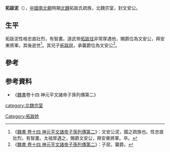 '''拓跋泥'''（{{bd|?||?|catIdx=t}}），[[中國|中國]][[南北朝|南北朝]]時期[[北魏|北魏]]拓跋氏疏族，北魏宗室，封文安公。

==生平==
拓跋泥性格忠直壯烈，有智畫。道武帝[[拓跋珪|拓跋珪]]非常厚遇他，賜爵位為文安公，拜安東將軍。其後逝世<ref>《[[S:魏書/卷14|魏書 卷十四 神元平文諸帝子孫列傳第二]]》：文安公泥，國之疏族也。性忠直壯烈，有智畫。太祖厚遇之，賜爵文安公，拜安東將軍。卒。</ref>。其兒子[[拓跋屈|拓跋屈]]，承襲爵位為文安公<ref>《[[S:魏書/卷14|魏書 卷十四 神元平文諸帝子孫列傳第二]]》：子屈，襲爵。</ref>。

==參考==
{{reflist}}

==参考資料==
*《[[魏書|魏書]]卷十四 神元平文諸帝子孫列傳第二》

{{南北朝人物小作品}}
[[category:北魏宗室|category:北魏宗室]]
[[Category:拓跋姓|Category:拓跋姓]]